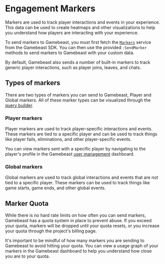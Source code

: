 # Engagement Markers

Markers are used to track player interactions and events in your experience. This data can be used to create heatmaps and other visualizations to help you understand how players are interacting with your experience.

To send markers to Gamebeast, you must first fetch the [`Markers`](/Roblox/API/Markers) service from the Gamebeast SDK. You can then use the provided `:SendMarker` methods to send markers to Gamebeast with your custom data.

By default, Gamebeast also sends a number of built-in markers to track generic player interactions, such as player joins, leaves, and chats.

## Types of markers

There are two types of markers you can send to Gamebeast, Player and Global markers. All of these marker types can be visualized through the [query builder](/Roblox/QueryBuilder).

### Player markers

Player markers are used to track player-specific interactions and events. These markers are tied to a specific player and can be used to track things like player fails, eliminations, and other player-specific events.

You can view markers sent with a specific player by navigating to the player's profile in the Gamebeast [user management](/Roblox/UserManagement) dashboard.

### Global markers

Global markers are used to track global interactions and events that are not tied to a specific player. These markers can be used to track things like game starts, game ends, and other global events.

## Marker Quota

While there is no hard rate limits on how often you can send markers, Gamebeast has a quota system in place to prevent abuse. If you exceed your quota, markers will be dropped until your quota resets, or you increase your quota through the project's billing page.

It's important to be mindful of how many markers you are sending to Gamebeast to avoid hitting your quota. You can view a usage graph of your markers in the Gamebeast dashboard to help you understand how close you are to your quota.
